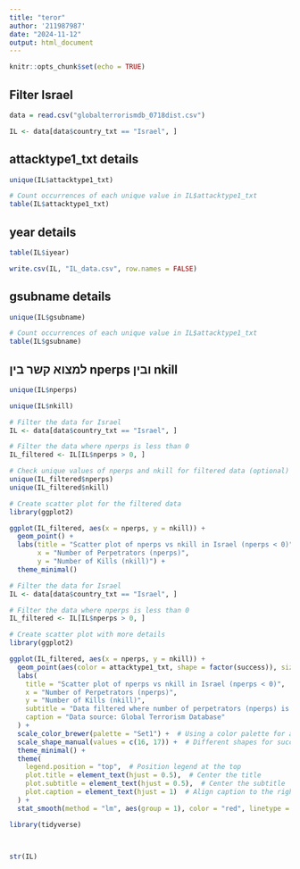 ---
title: "teror"
author: '211987987'
date: "2024-11-12"
output: html_document
---

```{r setup, include=FALSE}
knitr::opts_chunk$set(echo = TRUE)
```

## Filter Israel

```{r}
data = read.csv("globalterrorismdb_0718dist.csv")
```


```{r}
IL <- data[data$country_txt == "Israel", ]

```

## attacktype1_txt details

```{r}
unique(IL$attacktype1_txt)
```

```{r}

# Count occurrences of each unique value in IL$attacktype1_txt
table(IL$attacktype1_txt)

```

## year details

```{r}
table(IL$iyear)

```

```{r}
write.csv(IL, "IL_data.csv", row.names = FALSE)

```

## gsubname details

```{r}
unique(IL$gsubname)

# Count occurrences of each unique value in IL$attacktype1_txt
table(IL$gsubname)

```

## למצוא קשר בין nperps ובין nkill

```{r}

unique(IL$nperps)

unique(IL$nkill)


```

```{r}
# Filter the data for Israel
IL <- data[data$country_txt == "Israel", ]

# Filter the data where nperps is less than 0
IL_filtered <- IL[IL$nperps > 0, ]

# Check unique values of nperps and nkill for filtered data (optional)
unique(IL_filtered$nperps)
unique(IL_filtered$nkill)

# Create scatter plot for the filtered data
library(ggplot2)

ggplot(IL_filtered, aes(x = nperps, y = nkill)) +
  geom_point() + 
  labs(title = "Scatter plot of nperps vs nkill in Israel (nperps < 0)",
       x = "Number of Perpetrators (nperps)",
       y = "Number of Kills (nkill)") +
  theme_minimal()

```



```{r}
# Filter the data for Israel
IL <- data[data$country_txt == "Israel", ]

# Filter the data where nperps is less than 0
IL_filtered <- IL[IL$nperps > 0, ]

# Create scatter plot with more details
library(ggplot2)

ggplot(IL_filtered, aes(x = nperps, y = nkill)) +
  geom_point(aes(color = attacktype1_txt, shape = factor(success)), size = 3) +  # Points colored by attack type and shaped by success
  labs(
    title = "Scatter plot of nperps vs nkill in Israel (nperps < 0)",
    x = "Number of Perpetrators (nperps)",
    y = "Number of Kills (nkill)",
    subtitle = "Data filtered where number of perpetrators (nperps) is less than 0",
    caption = "Data source: Global Terrorism Database"
  ) +
  scale_color_brewer(palette = "Set1") +  # Using a color palette for attack types
  scale_shape_manual(values = c(16, 17)) +  # Different shapes for success (1 = circle, 0 = triangle)
  theme_minimal() +
  theme(
    legend.position = "top",  # Position legend at the top
    plot.title = element_text(hjust = 0.5),  # Center the title
    plot.subtitle = element_text(hjust = 0.5),  # Center the subtitle
    plot.caption = element_text(hjust = 1)  # Align caption to the right
  ) +
  stat_smooth(method = "lm", aes(group = 1), color = "red", linetype = "dashed")  # Add a regression line

```

```{r}
library(tidyverse)



str(IL)

```


